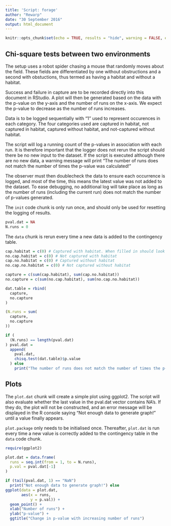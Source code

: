 ```yaml
---
title: 'Script: forage'
author: "Rewarp"
date: "30 September 2016"
output: html_document
---
```


```r
knitr::opts_chunk$set(echo = TRUE, results = "hide", warning = FALSE, eval = F)
```

## Chi-square tests between two environments

The setup uses a robot spider chasing a mouse that randomly moves about the field. These fields are differentiated by one without obstructions and a second with obstuctions, thus termed as having a habitat and without a habitat.

Success and failure in capture are to be recorded directly into this document in RStudio. A plot will then be generated based on the data with the p-value on the y-axis and the number of runs on the x-axis. We expect the p-value to decrease as the number of runs increases.

Data is to be logged sequentially with "1" used to represent occurences in each category. The four categories used are captured in habitat, not captured in habitat, captured without habitat, and not-captured without habitat.

The script will log a running count of the p-values in association with each run. It is therefore important that the logger does not rerun the script should there be no new input to the dataset. If the script is executed although there are no new data, a warning message will print "The number of runs does not match the number of times the p-value was calculated!"

The observer must then doublecheck the data to ensure each occurrence is logged, and most of the time, this means the latest value was not added to the dataset. To ease debugging, no additional log will take place as long as the number of runs (including the current run) does not match the number of p-values generated.

The `init` code chunk is only run once, and should only be used for resetting the logging of results.

```r
pval.dat = NA
N.runs = 0
```
The `data` chunk is rerun every time a new data is added to the contingency table.

```r
cap.habitat = c(0) # Captured with habitat. When filled in should look like c(1, 1, 1, 1)
no.cap.habitat = c(0) # Not captured with habitat
cap.no.habitat = c(0) # Captured without habitat
no.cap.no.habitat = c(0) # Not captured without habitat

capture = c(sum(cap.habitat), sum(cap.no.habitat))
no.capture = c(sum(no.cap.habitat), sum(no.cap.no.habitat))

dat.table = rbind(
  capture,
  no.capture
)

(N.runs = sum(
  capture,
  no.capture
))

if (
  (N.runs) == length(pval.dat) 
) pval.dat = 
  append(
    pval.dat,
    chisq.test(dat.table)$p.value
  ) else
    print("The number of runs does not match the number of times the p-value was calculated!")

```

## Plots

The `plot.dat` chunk will create a simple plot using ggplot2. The script will also evaluate whether the last value in the pval.dat vector contains NA's. If they do, the plot will not be constructed, and an error message will be displayed in the R console saying "Not enough data to generate graph!" until a value finally appears.

`plot.package` only needs to be initialised once. Thereafter, `plot.dat` is run every time a new value is correctly added to the contingency table in the `data` code chunk.

```r
require(ggplot2)
```

```r
plot.dat = data.frame(
  runs = seq.int(from = 1, to = N.runs),
  p.val = pval.dat[-1]
)

if (tail(pval.dat, 1) == "NaN")
  print("Not enough data to generate graph!") else
ggplot(data = plot.dat,
       aes(x = runs,
           y = p.val)) +
  geom_point() +
  xlab("Number of runs") +
  ylab("p-value") +
  ggtitle("Change in p-value with increasing number of runs")
```
